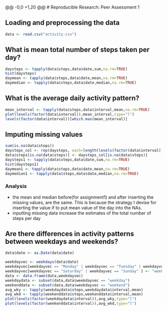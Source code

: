 @@ -0,0 +1,20 @@
# Reproducible Research: Peer Assessment 1


## Loading and preprocessing the data

```r
data <- read.csv("activity.csv")
```
## What is mean total number of steps taken per day?

```r
daysteps <- tapply(data$steps,data$date,sum,na.rm=TRUE)
hist(daysteps)
daymean <- tapply(data$steps,data$date,mean,na.rm=TRUE)
daymedian <- tapply(data$steps,data$date,median,na.rm=TRUE)
```

## What is the average daily activity pattern?
```r
mean_interval <- tapply(data$steps,data$interval,mean,na.rm=TRUE)
plot(levels(factor(data$interval)),mean_interval,type="l")
levels(factor(data$interval))[which.max(mean_interval)]
```

## Imputing missing values
```r
sum(is.na(data$steps))
daysteps_col <- rep(daysteps, each=length(levels(factor(data$interval))))
data$steps[is.na(data$steps)] <- daysteps_col[is.na(data$steps)]
daysteps1 <- tapply(data$steps,data$date,sum,na.rm=TRUE)
hist(daysteps1)
daymean1 <- tapply(data$steps,data$date,mean,na.rm=TRUE)
daymedian1 <- tapply(data$steps,data$date,median,na.rm=TRUE)
```
### Analysis
   * the mean and median before(for assignment1) and after inserting the missing values, are the same. This is because the strategy I devise for inserting the value if to put mean value of the day into the NAs.
   * inputting missing data increase the estimates of the total number of steps per day 
   
## Are there differences in activity patterns between weekdays and weekends?

```r
data$date <- as.Date(data$date)

weekdayvec <- weekdays(data$date)
weekdayvec[weekdayvec == "Monday" | weekdayvec == "Tuesday" | weekdayvec == "Wednesday" | weekdayvec == "Thursday" |weekdayvec == "Friday" ] <- "weekday"
weekdayvec[weekdayvec == "Saturday" | weekdayvec == "Sunday" ] <- "weekend"
data <- data.frame(data,weekdayvec)
weekdaydata <- subset(data,data$weekdayvec == "weekday")
weekenddata <- subset(data,data$weekdayvec == "weekend")
avg_wky <- tapply(weekdaydata$steps,weekdaydata$interval,mean)              
avg_wkd <- tapply(weekenddata$steps,weekenddata$interval,mean)
plot(levels(factor(weekdaydata$interval)),avg_wky,type="l")
plot(levels(factor(weekenddata$interval)),avg_wkd,type="l")
```
